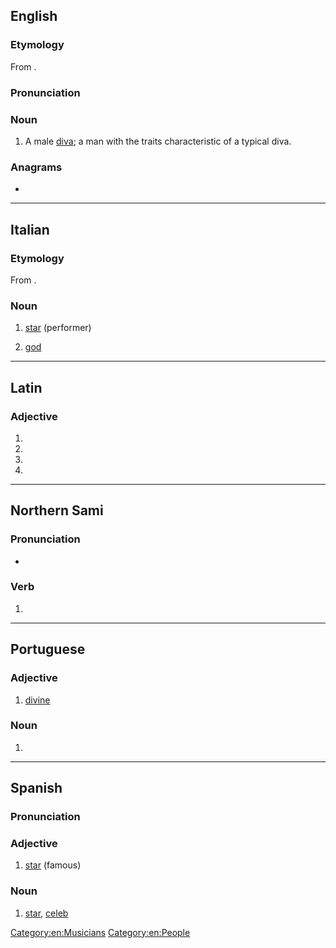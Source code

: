 {{also|диво}}
==English==

===Etymology===
From {{bor|en|it|divo}}.

===Pronunciation===
{{IPA|en|/ˈdiːvoʊ/}}

===Noun===
{{en-noun}}

# A male [[diva]]; a man with the traits characteristic of a typical diva.

===Anagrams===
* {{anagrams|en|a=diov|Ovid|void}}

[[Category:en:Musicians]]
[[Category:en:People]]

----

==Italian==

===Etymology===
From {{bor|it|la|dīvus}}.

===Noun===
{{it-noun|m|f=diva}}

# [[star]] (performer)
# {{lb|it|poetic}} [[god]]

----

==Latin==

===Adjective===
{{la-adj-form|dīvō}}

# {{inflection of|la|dīvus||dat|m|s}}
# {{inflection of|la|dīvus||dat|n|s}}
# {{inflection of|la|dīvus||abl|m|s}}
# {{inflection of|la|dīvus||abl|n|s}}

----

==Northern Sami==

===Pronunciation===
* {{se-IPA|divọ}}

===Verb===
{{head|se|verb form}}

# {{inflection of|se|divvut||pres|indc|conn|;|2|s|impr|;|impr|conn}}

----

==Portuguese==

===Adjective===
{{pt-adj|div|o}}

# {{lb|pt|poetic}} [[divine]]

===Noun===
{{pt-noun|m|f=diva}}

# {{rfdef|pt}}

----

==Spanish==

===Pronunciation===
{{es-IPA}}

===Adjective===
{{es-adj}}

# [[star]] (famous)

===Noun===
{{es-noun|m|f=diva}}

# [[star]], [[celeb]]